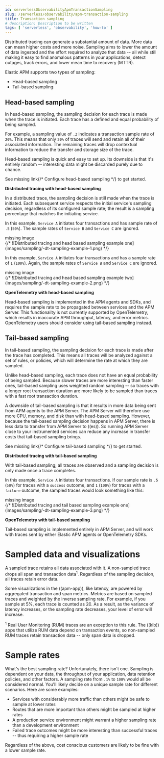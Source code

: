 ```yaml
---
id: serverlessObservabilityApmTransactionSampling
slug: /serverless/observability/apm-transaction-sampling
title: Transaction sampling
# description: Description to be written
tags: [ 'serverless', 'observability', 'how-to' ]
---
```



<div id="sampling"></div>

Distributed tracing can generate a substantial amount of data.
More data can mean higher costs and more noise.
Sampling aims to lower the amount of data ingested and the effort required to analyze that data --
all while still making it easy to find anomalous patterns in your applications, detect outages, track errors,
and lower mean time to recovery (MTTR).

Elastic APM supports two types of sampling:

* <DocLink id="serverlessObservabilityApmTransactionSampling" section="head-based-sampling">Head-based sampling</DocLink>
* <DocLink id="serverlessObservabilityApmTransactionSampling" section="tail-based-sampling">Tail-based sampling</DocLink>

<div id="head-based-sampling"></div>

## Head-based sampling

In head-based sampling, the sampling decision for each trace is made when the trace is initiated.
Each trace has a defined and equal probability of being sampled.

For example, a sampling value of `.2` indicates a transaction sample rate of `20%`.
This means that only `20%` of traces will send and retain all of their associated information.
The remaining traces will drop contextual information to reduce the transfer and storage size of the trace.

Head-based sampling is quick and easy to set up.
Its downside is that it's entirely random -- interesting
data might be discarded purely due to chance.

See <DocBadge><DocIcon size="s" type="unlink" title="missing link"/> missing link</DocBadge>{/*  <DocLink id="enApmGuideConfigureHeadBasedSampling">Configure head-based sampling</DocLink> */} to get started.

**Distributed tracing with head-based sampling**

In a distributed trace, the sampling decision is still made when the trace is initiated.
Each subsequent service respects the initial service's sampling decision, regardless of its configured sample rate;
the result is a sampling percentage that matches the initiating service.

In this example, `Service A` initiates four transactions and has sample rate of `.5` (`50%`).
The sample rates of `Service B` and `Service C` are ignored.

<div style={{ backgroundColor: "#F1F4FA", width: "100%", height: "250px", textAlign: "center", paddingTop: "110px", marginBottom: "20px" }}><DocIcon type="image" title="missing image"/> missing image</div>
{/* ![Distributed tracing and head based sampling example one](images/sampling/-dt-sampling-example-1.png) */}

In this example, `Service A` initiates four transactions and has a sample rate of `1` (`100%`).
Again, the sample rates of `Service B` and `Service C` are ignored.

<div style={{ backgroundColor: "#F1F4FA", width: "100%", height: "250px", textAlign: "center", paddingTop: "110px", marginBottom: "20px" }}><DocIcon type="image" title="missing image"/> missing image</div>
{/* ![Distributed tracing and head based sampling example two](images/sampling/-dt-sampling-example-2.png) */}

**OpenTelemetry with head-based sampling**

Head-based sampling is implemented in the APM agents and SDKs, and
requires the sample rate to be propagated between services and the APM Server.
This functionality is not currently supported by OpenTelemetry,
which results in inaccurate APM throughput, latency, and error metrics.
OpenTelemetry users should consider using tail-based sampling instead.

<div id="tail-based-sampling"></div>

## Tail-based sampling

In tail-based sampling, the sampling decision for each trace is made after the trace has completed.
This means all traces will be analyzed against a set of rules, or policies, which will determine the rate at which they are sampled.

Unlike head-based sampling, each trace does not have an equal probability of being sampled.
Because slower traces are more interesting than faster ones, tail-based sampling uses weighted random sampling -- so
traces with a longer root transaction duration are more likely to be sampled than traces with a fast root transaction duration.

A downside of tail-based sampling is that it results in more data being sent from APM agents to the APM Server.
The APM Server will therefore use more CPU, memory, and disk than with head-based sampling.
However, because the tail-based sampling decision happens in APM Server, there is less data to transfer from APM Server to ((es)).
So running APM Server close to your instrumented services can reduce any increase in transfer costs that tail-based sampling brings.

See <DocBadge><DocIcon size="s" type="unlink" title="missing link"/> missing link</DocBadge>{/*  <DocLink id="enApmGuideConfigureTailBasedSampling">Configure tail-based sampling</DocLink> */} to get started.

**Distributed tracing with tail-based sampling**

With tail-based sampling, all traces are observed and a sampling decision is only made once a trace completes.

In this example, `Service A` initiates four transactions.
If our sample rate is `.5` (`50%`) for traces with a `success` outcome,
and `1` (`100%`) for traces with a `failure` outcome,
the sampled traces would look something like this:

<div style={{ backgroundColor: "#F1F4FA", width: "100%", height: "250px", textAlign: "center", paddingTop: "110px", marginBottom: "20px" }}><DocIcon type="image" title="missing image"/> missing image</div>
{/* ![Distributed tracing and tail based sampling example one](images/sampling/-dt-sampling-example-3.png) */}

**OpenTelemetry with tail-based sampling**

Tail-based sampling is implemented entirely in APM Server,
and will work with traces sent by either Elastic APM agents or OpenTelemetry SDKs.

# Sampled data and visualizations

A sampled trace retains all data associated with it.
A non-sampled trace drops all <DocLink id="serverlessObservabilityApmSpansTransactionsErrorsMetricsMetadata">span</DocLink> and <DocLink id="serverlessObservabilityApmSpansTransactionsErrorsMetricsMetadata">transaction</DocLink> data<sup>1</sup>.
Regardless of the sampling decision, all traces retain <DocLink id="serverlessObservabilityApmSpansTransactionsErrorsMetricsMetadata">error</DocLink> data.

Some visualizations in the ((apm-app)), like latency, are powered by aggregated transaction and span <DocLink id="serverlessObservabilityApmSpansTransactionsErrorsMetricsMetadata">metrics</DocLink>.
Metrics are based on sampled traces and weighted by the inverse sampling rate.
For example, if you sample at 5%, each trace is counted as 20.
As a result, as the variance of latency increases, or the sampling rate decreases, your level of error will increase.

<sup>1</sup> Real User Monitoring (RUM) traces are an exception to this rule.
The ((kib)) apps that utilize RUM data depend on transaction events,
so non-sampled RUM traces retain transaction data -- only span data is dropped.

# Sample rates

What's the best sampling rate? Unfortunately, there isn't one.
Sampling is dependent on your data, the throughput of your application, data retention policies, and other factors.
A sampling rate from `.1%` to `100%` would all be considered normal.
You'll likely decide on a unique sample rate for different scenarios.
Here are some examples:

* Services with considerably more traffic than others might be safe to sample at lower rates
* Routes that are more important than others might be sampled at higher rates
* A production service environment might warrant a higher sampling rate than a development environment
* Failed trace outcomes might be more interesting than successful traces -- thus requiring a higher sample rate

Regardless of the above, cost conscious customers are likely to be fine with a lower sample rate.


